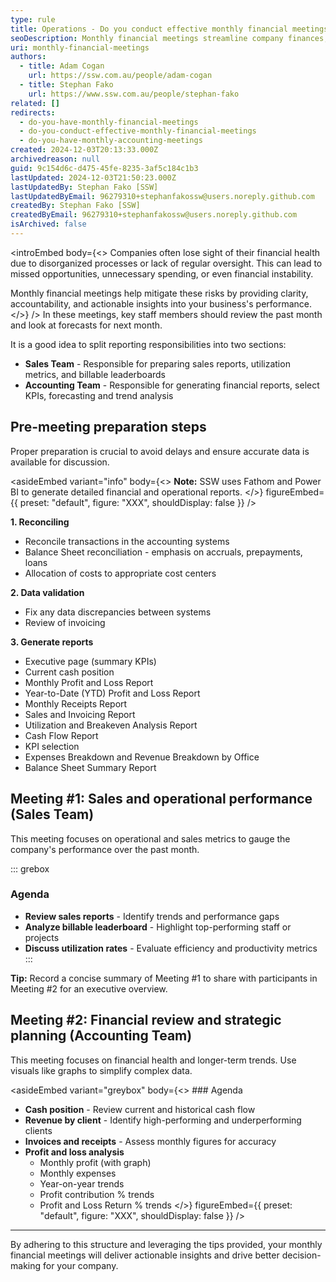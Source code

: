 ```yaml
---
type: rule
title: Operations - Do you conduct effective monthly financial meetings?
seoDescription: Monthly financial meetings streamline company finances, ensuring transparency and informed decision-making with sales reports, cash position insights, and revenue trends.
uri: monthly-financial-meetings
authors:
  - title: Adam Cogan
    url: https://ssw.com.au/people/adam-cogan
  - title: Stephan Fako
    url: https://www.ssw.com.au/people/stephan-fako
related: []
redirects:
  - do-you-have-monthly-financial-meetings
  - do-you-conduct-effective-monthly-financial-meetings
  - do-you-have-monthly-accounting-meetings
created: 2024-12-03T20:13:33.000Z
archivedreason: null
guid: 9c154d6c-d475-45fe-8235-3af5c184c1b3
lastUpdated: 2024-12-03T21:50:23.000Z
lastUpdatedBy: Stephan Fako [SSW]
lastUpdatedByEmail: 96279310+stephanfakossw@users.noreply.github.com
createdBy: Stephan Fako [SSW]
createdByEmail: 96279310+stephanfakossw@users.noreply.github.com
isArchived: false
---
```


<introEmbed
  body={<>
Companies often lose sight of their financial health due to disorganized processes or lack of regular oversight. This can lead to missed opportunities, unnecessary spending, or even financial instability.

Monthly financial meetings help mitigate these risks by providing clarity, accountability, and actionable insights into your business's performance.
  </>}
/>
In these meetings, key staff members should review the past month and look at forecasts for next month.

It is a good idea to split reporting responsibilities into two sections:

* **Sales Team** - Responsible for preparing sales reports, utilization metrics, and billable leaderboards
* **Accounting Team** - Responsible for generating financial reports, select KPIs, forecasting and trend analysis

## Pre-meeting preparation steps

Proper preparation is crucial to avoid delays and ensure accurate data is available for discussion.

<asideEmbed
  variant="info"
  body={<>
    **Note:** SSW uses Fathom and Power BI to generate detailed financial and operational reports.
  </>}
  figureEmbed={{
    preset: "default",
    figure: "XXX",
    shouldDisplay: false
  }}
/>

**1. Reconciling**

* Reconcile transactions in the accounting systems
* Balance Sheet reconciliation - emphasis on accruals, prepayments, loans
* Allocation of costs to appropriate cost centers

**2. Data validation**

* Fix any data discrepancies between systems
* Review of invoicing

**3. Generate reports**

* Executive page (summary KPIs)
* Current cash position
* Monthly Profit and Loss Report
* Year-to-Date (YTD) Profit and Loss Report
* Monthly Receipts Report
* Sales and Invoicing Report
* Utilization and Breakeven Analysis Report
* Cash Flow Report
* KPI selection
* Expenses Breakdown and Revenue Breakdown by Office
* Balance Sheet Summary Report

## Meeting #1: Sales and operational performance (Sales Team)

This meeting focuses on operational and sales metrics to gauge the company's performance over the past month.

::: grebox
### Agenda

* **Review sales reports** - Identify trends and performance gaps
* **Analyze billable leaderboard** - Highlight top-performing staff or projects
* **Discuss utilization rates** - Evaluate efficiency and productivity metrics
:::

**Tip:** Record a concise summary of Meeting #1 to share with participants in Meeting #2 for an executive overview.

## Meeting #2: Financial review and strategic planning (Accounting Team)

This meeting focuses on financial health and longer-term trends. Use visuals like graphs to simplify complex data.

<asideEmbed
  variant="greybox"
  body={<>
    ### Agenda

* **Cash position** - Review current and historical cash flow
* **Revenue by client** - Identify high-performing and underperforming clients
* **Invoices and receipts** - Assess monthly figures for accuracy
* **Profit and loss analysis**
  * Monthly profit (with graph)
  * Monthly expenses
  * Year-on-year trends
  * Profit contribution % trends
  * Profit and Loss Return % trends
  </>}
  figureEmbed={{
    preset: "default",
    figure: "XXX",
    shouldDisplay: false
  }}
/>

---

By adhering to this structure and leveraging the tips provided, your monthly financial meetings will deliver actionable insights and drive better decision-making for your company.
